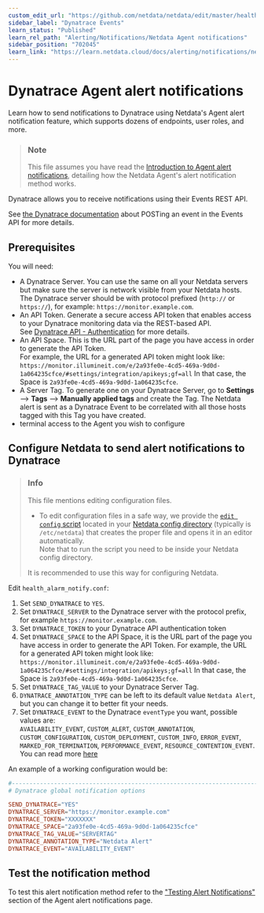 ```yaml
---
custom_edit_url: "https://github.com/netdata/netdata/edit/master/health/notifications/dynatrace/README.md"
sidebar_label: "Dynatrace Events"
learn_status: "Published"
learn_rel_path: "Alerting/Notifications/Netdata Agent notifications"
sidebar_position: "702045"
learn_link: "https://learn.netdata.cloud/docs/alerting/notifications/netdata-agent-notifications/dynatrace-events"
---
```

# Dynatrace Agent alert notifications

Learn how to send notifications to Dynatrace using Netdata's Agent alert notification feature, which supports dozens of endpoints, user roles, and more.

> ### Note
>
> This file assumes you have read the [Introduction to Agent alert notifications](/docs/alerting/notifications/netdata-agent-notifications), detailing how the Netdata Agent's alert notification method works.

Dynatrace allows you to receive notifications using their Events REST API.

See [the Dynatrace documentation](https://www.dynatrace.com/support/help/dynatrace-api/environment-api/events-v2/post-event) about POSTing an event in the Events API for more details.

## Prerequisites

You will need:

- A Dynatrace Server. You can use the same on all your Netdata servers but make sure the server is network visible from your Netdata hosts.
  The Dynatrace server should be with protocol prefixed (`http://` or `https://`), for example: `https://monitor.example.com`.
- An API Token. Generate a secure access API token that enables access to your Dynatrace monitoring data via the REST-based API.  
  See [Dynatrace API - Authentication](https://www.dynatrace.com/support/help/extend-dynatrace/dynatrace-api/basics/dynatrace-api-authentication/) for more details.
- An API Space. This is the URL part of the page you have access in order to generate the API Token.  
  For example, the URL for a generated API token might look like: `https://monitor.illumineit.com/e/2a93fe0e-4cd5-469a-9d0d-1a064235cfce/#settings/integration/apikeys;gf=all` In that case, the Space is `2a93fe0e-4cd5-469a-9d0d-1a064235cfce`.
- A Server Tag. To generate one on your Dynatrace Server, go to **Settings** --> **Tags** --> **Manually applied tags** and create the Tag.
  The Netdata alert is sent as a Dynatrace Event to be correlated with all those hosts tagged with this Tag you have created.
- terminal access to the Agent you wish to configure

## Configure Netdata to send alert notifications to Dynatrace

> ### Info
>
> This file mentions editing configuration files.  
>
> - To edit configuration files in a safe way, we provide the [`edit config` script](/docs/configuring/configuration#use-edit-config-to-edit-configuration-files) located in your [Netdata config directory](/docs/configuring/configuration#the-netdata-config-directory) (typically is `/etc/netdata`) that creates the proper file and opens it in an editor automatically.  
> Note that to run the script you need to be inside your Netdata config directory.
>
> It is recommended to use this way for configuring Netdata.

Edit `health_alarm_notify.conf`:

1. Set `SEND_DYNATRACE` to `YES`.
2. Set `DYNATRACE_SERVER` to the Dynatrace server with the protocol prefix, for example `https://monitor.example.com`.
3. Set `DYNATRACE_TOKEN` to your Dynatrace API authentication token
4. Set `DYNATRACE_SPACE` to the API Space, it is the URL part of the page you have access in order to generate the API Token. For example, the URL for a generated API token might look like: `https://monitor.illumineit.com/e/2a93fe0e-4cd5-469a-9d0d-1a064235cfce/#settings/integration/apikeys;gf=all` In that case, the Space is `2a93fe0e-4cd5-469a-9d0d-1a064235cfce`.
5. Set `DYNATRACE_TAG_VALUE` to your Dynatrace Server Tag.
6. `DYNATRACE_ANNOTATION_TYPE` can be left to its default value `Netdata Alert`, but you can change it to better fit  your needs.
7. Set `DYNATRACE_EVENT` to the Dynatrace `eventType` you want, possible values are:  
   `AVAILABILITY_EVENT`, `CUSTOM_ALERT`, `CUSTOM_ANNOTATION`, `CUSTOM_CONFIGURATION`, `CUSTOM_DEPLOYMENT`, `CUSTOM_INFO`, `ERROR_EVENT`, `MARKED_FOR_TERMINATION`, `PERFORMANCE_EVENT`, `RESOURCE_CONTENTION_EVENT`. You can read more [here](https://www.dynatrace.com/support/help/dynatrace-api/environment-api/events-v2/post-event#request-body-objects)

An example of a working configuration would be:

```conf
#------------------------------------------------------------------------------
# Dynatrace global notification options

SEND_DYNATRACE="YES"
DYNATRACE_SERVER="https://monitor.example.com"
DYNATRACE_TOKEN="XXXXXXX"
DYNATRACE_SPACE="2a93fe0e-4cd5-469a-9d0d-1a064235cfce"
DYNATRACE_TAG_VALUE="SERVERTAG"
DYNATRACE_ANNOTATION_TYPE="Netdata Alert"
DYNATRACE_EVENT="AVAILABILITY_EVENT"
```

## Test the notification method

To test this alert notification method refer to the ["Testing Alert Notifications"](/docs/alerting/notifications/netdata-agent-notifications#testing-alert-notifications) section of the Agent alert notifications page.
